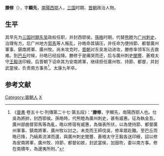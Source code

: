'''滕修'''（{{bd|？||288年}}），字'''顯先'''，[[南陽|南陽]][[西鄂|西鄂]]人，[[三国|三国]]时期、[[晋朝|晋朝]]政治人物。
==生平==
其早先为[[三国时期|三国时期]][[孫吳|东吴]]政权任职，并封西鄂侯。[[孫皓|孫皓]]时期，代替[[熊睦|熊睦]]为[[广州|广州]][[刺史|刺史]]，治理有方。后广州地方[[郭馬|郭馬]]等人叛乱，孙皓命其镇压，并任命为使持節、都督廣州軍事、鎮南將軍、廣州牧。尚未攻克时，[[晋朝|晋朝]]对东吴发动进攻，滕修率领军队去救难。到[[巴丘|巴丘]]时候，孙皓已经投降。滕修于是痛哭而还，后与廣州刺史[[閭豐|閭豐]]、蒼梧太守[[王毅_(三國)|王毅]]送印綬。后晋朝下诏命其为安南將軍，继续担任廣州牧、持節、都督，并封武當侯，负责南方事务<ref>《[[晉書|晉書]]·卷五十七·列傳第二十七·第五段》：“'''滕修'''，字顯先，南陽西鄂人也。仕吳為將帥，封西鄂侯。孫皓時，代熊睦為廣州刺史，甚有威惠。征為執金吾。廣州部曲督郭馬等為亂，皓以修宿有威惠，為嶺表所伏，以為使持節、都督廣州軍事、鎮南將軍、廣州牧以討之。未克而王師伐吳，修率眾赴難。至巴丘而皓已降，乃縞素流涕而還，與廣州刺史閭豐、蒼梧太守王毅各送印綬，詔以修為安南將軍，廣州牧、持節、都督如故，封武當侯，加鼓吹，委以南方事。修在南積年，為邊夷所附。”</ref>。太康九年卒。

==参考文献==
<div class="references-small">
<references></references>
</div>

{{晋朝人物小作品}}
[[Category:晉朝人|Category:晉朝人]]
[[Category:滕姓|X]]